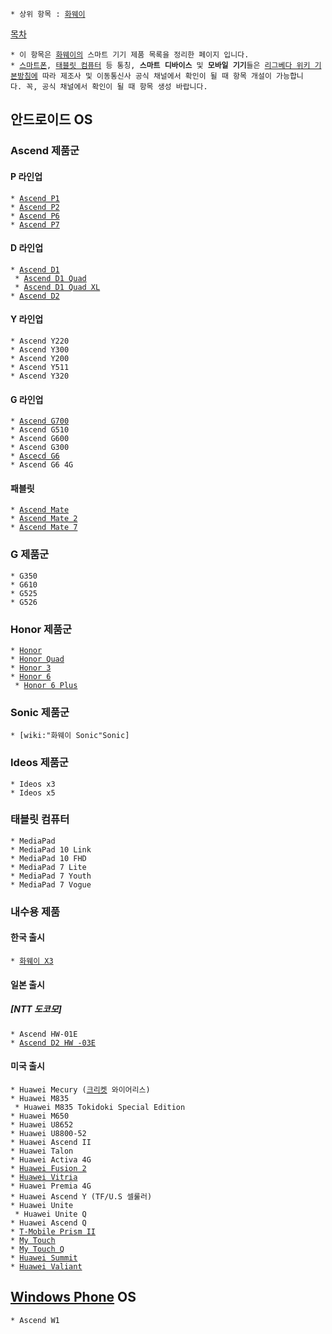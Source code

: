  * 상위 항목 : [[화웨이]]

[[목차]]

 * 이 항목은 [[화웨이]]의 스마트 기기 제품 목록을 정리한 페이지 입니다.
 * [[스마트폰]], [[태블릿 컴퓨터]] 등 통칭, '''스마트 디바이스''' 및 '''모바일 기기'''들은 [[리그베다 위키 기본방침#s-2.24|리그베다 위키 기본방침]]에 따라 제조사 및 이동통신사 공식 채널에서 확인이 될 때 항목 개설이 가능합니다. 꼭, 공식 채널에서 확인이 될 때 항목 생성 바랍니다.

== 안드로이드 OS ==
=== Ascend 제품군 ===
==== P 라인업 ====
 * [[화웨이 어센드 P 시리즈#s-2.1|Ascend P1]]
 * [[화웨이 어센드 P 시리즈#s-2.2|Ascend P2]]
 * [[화웨이 어센드 P 시리즈#s-2.3|Ascend P6]]
 * [[화웨이 어센드 P 시리즈#s-2.4|Ascend P7]]

==== D 라인업 ====
 * [[화웨이 어센드 D 시리즈#s-2.1|Ascend D1]]
  * [[화웨이 어센드 D 시리즈#s-2.1.4|Ascend D1 Quad]]
  * [[화웨이 어센드 D 시리즈#s-2.1.5|Ascend D1 Quad XL]]
 * [[화웨이 어센드 D 시리즈#s-2.2|Ascend D2]]

==== Y 라인업 ====
 * Ascend Y220
 * Ascend Y300
 * Ascend Y200
 * Ascend Y511
 * Ascend Y320

==== G 라인업 ====
 * [http://consumer.huawei.com/en/mobile-phones/features/g700-en.htm Ascend G700]
 * Ascend G510
 * Ascend G600
 * Ascend G300
 * [http://consumer.huawei.com/en/mobile-phones/features/g6-u10-en.htm Ascecd G6]
 * Ascend G6 4G
==== 패블릿 ====
 * [[화웨이 어센드 메이트|Ascend Mate]]
 * [[화웨이 어센드 메이트 시리즈#s-2.2|Ascend Mate 2]]
 * [[화웨이 어센드 메이트 시리즈#s-2.3|Ascend Mate 7]]
=== G 제품군 ===
 * G350
 * G610
 * G525
 * G526

=== Honor 제품군 ===
 * [[화웨이 Honor 시리즈#s-2.1|Honor]]
 * [[화웨이 Honor 시리즈#s-2.2|Honor Quad]]
 * [[화웨이 Honor 시리즈#s-2.3|Honor 3]]
 * [[화웨이 X3|Honor 6]]
  * [[화웨이 X3#s-2.2|Honor 6 Plus]]

=== Sonic 제품군 ===
 * [wiki:"화웨이 Sonic"Sonic]

=== Ideos 제품군 ===
 * Ideos x3
 * Ideos x5

=== 태블릿 컴퓨터 ===
 * MediaPad
 * MediaPad 10 Link
 * MediaPad 10 FHD
 * MediaPad 7 Lite
 * MediaPad 7 Youth
 * MediaPad 7 Vogue

=== 내수용 제품 ===
==== 한국 출시 ====
 * [[화웨이 X3]]
==== 일본 출시 ====
===== [NTT 도코모] =====
 * Ascend HW-01E
 * [[화웨이 어센드 D 시리즈#s-2.2|Ascend D2 HW -03E]]

==== 미국 출시 ====
 * Huawei Mecury ([[크리켓]] 와이어리스)
 * Huawei M835
  * Huawei M835 Tokidoki Special Edition
 * Huawei M650
 * Huawei U8652
 * Huawei U8800-52
 * Huawei Ascend II
 * Huawei Talon
 * Huawei Activa 4G
 * [http://consumer.huawei.com/us/mobile-phones/features/fusion_us.htm Huawei Fusion 2]
 * [http://consumer.huawei.com/us/mobile-phones/features/y301-a2-us.htm Huawei Vitria]
 * Huawei Premia 4G
 * Huawei Ascend Y (TF/U.S 셀룰러)
 * Huawei Unite
  * Huawei Unite Q
 * Huawei Ascend Q
 * [http://consumer.huawei.com/us/mobile-phones/features/u8686-us.htm T-Mobile Prism II]
 * [http://consumer.huawei.com/us/mobile-phones/features/u8680-us.htm My Touch]
 * [http://consumer.huawei.com/us/mobile-phones/features/u8730-us.htm My Touch Q]
 * [http://consumer.huawei.com/us/mobile-phones/features/summit_us.htm Huawei Summit]
 * [http://consumer.huawei.com/us/mobile-phones/features/y301-a1-us.htm Huawei Valiant]

== [[Windows Phone]] OS ==
 * Ascend W1
